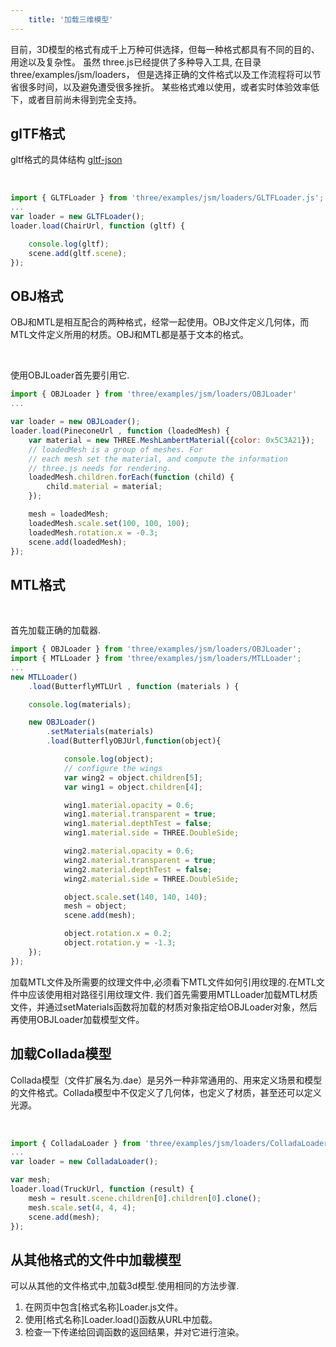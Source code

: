 ```yaml
---
    title: '加载三维模型'
---
```


目前，3D模型的格式有成千上万种可供选择，但每一种格式都具有不同的目的、用途以及复杂性。 
虽然 three.js已经提供了多种导入工具, 在目录three/examples/jsm/loaders， 但是选择正确的文件格式以及工作流程将可以节省很多时间，以及避免遭受很多挫折。
某些格式难以使用，或者实时体验效率低下，或者目前尚未得到完全支持。


## glTF格式


gltf格式的具体结构 [gltf-json](/blog/gltf-json)


<Scene />

<br/>

```jsx title='chapter-08/04a-load-gltf.jsx'
import { GLTFLoader } from 'three/examples/jsm/loaders/GLTFLoader.js';
...
var loader = new GLTFLoader();
loader.load(ChairUrl, function (gltf) {

    console.log(gltf);
    scene.add(gltf.scene);
});
```


## OBJ格式

OBJ和MTL是相互配合的两种格式，经常一起使用。OBJ文件定义几何体，而MTL文件定义所用的材质。OBJ和MTL都是基于文本的格式。


<SceneB />

<br/>

使用OBJLoader首先要引用它.

```jsx title='chapter-08/04b-load-obj.jsx'
import { OBJLoader } from 'three/examples/jsm/loaders/OBJLoader'
...

var loader = new OBJLoader();
loader.load(PineconeUrl , function (loadedMesh) {
    var material = new THREE.MeshLambertMaterial({color: 0x5C3A21});
    // loadedMesh is a group of meshes. For
    // each mesh set the material, and compute the information
    // three.js needs for rendering.
    loadedMesh.children.forEach(function (child) {
        child.material = material;
    });

    mesh = loadedMesh;
    loadedMesh.scale.set(100, 100, 100);
    loadedMesh.rotation.x = -0.3;
    scene.add(loadedMesh);
});
```

## MTL格式


<SceneC />

<br/>

首先加载正确的加载器.

```jsx title='chapter-08/04c-load-obj-mtl.jsx'
import { OBJLoader } from 'three/examples/jsm/loaders/OBJLoader';
import { MTLLoader } from 'three/examples/jsm/loaders/MTLLoader';
...
new MTLLoader()
    .load(ButterflyMTLUrl , function (materials ) {

    console.log(materials);

    new OBJLoader()
        .setMaterials(materials)
        .load(ButterflyOBJUrl,function(object){

            console.log(object);
            // configure the wings
            var wing2 = object.children[5];
            var wing1 = object.children[4];

            wing1.material.opacity = 0.6;
            wing1.material.transparent = true;
            wing1.material.depthTest = false;
            wing1.material.side = THREE.DoubleSide;

            wing2.material.opacity = 0.6;
            wing2.material.transparent = true;
            wing2.material.depthTest = false;
            wing2.material.side = THREE.DoubleSide;

            object.scale.set(140, 140, 140);
            mesh = object;
            scene.add(mesh);

            object.rotation.x = 0.2;
            object.rotation.y = -1.3;
    });
});
```

加载MTL文件及所需要的纹理文件中,必须看下MTL文件如何引用纹理的.在MTL文件中应该使用相对路径引用纹理文件.
我们首先需要用MTLLoader加载MTL材质文件，并通过setMaterials函数将加载的材质对象指定给OBJLoader对象，然后再使用OBJLoader加载模型文件。

## 加载Collada模型

Collada模型（文件扩展名为.dae）是另外一种非常通用的、用来定义场景和模型的文件格式。Collada模型中不仅定义了几何体，也定义了材质，甚至还可以定义光源。


<SceneD />

<br/>


```jsx title='chapter-08/04d-load-collada.jsx'
import { ColladaLoader } from 'three/examples/jsm/loaders/ColladaLoader';
...
var loader = new ColladaLoader();

var mesh;
loader.load(TruckUrl, function (result) {
    mesh = result.scene.children[0].children[0].clone();
    mesh.scale.set(4, 4, 4);
    scene.add(mesh);
});
```
## 从其他格式的文件中加载模型

可以从其他的文件格式中,加载3d模型.使用相同的方法步骤.

1. 在网页中包含[格式名称]Loader.js文件。
2. 使用[格式名称]Loader.load()函数从URL中加载。
3. 检查一下传递给回调函数的返回结果，并对它进行渲染。



<SceneE />

<br/>